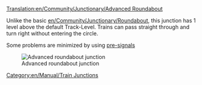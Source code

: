 [[Translation:en/Community/Junctionary/Advanced Roundabout]]
{{en/Community/Junctionary/Navigation}}

Unlike the basic [[en/Community/Junctionary/Roundabout]], this junction has 1 level above the default Track-Level. Trains can pass straight through and turn right without entering the circle.

Some problems are minimized by using [[en/Manual/Signals#pre-signals|pre-signals]]

[[File:en/Community/Junctionary/Advanced roundabout.png|center|frame|Advanced roundabout junction]]

{{en/Community/Junctionary/Junction Criteria|Expensive (Stepped)|2|1|0|0|1|0|1|0|1|1|2||Broken down trains affect whole junction.|
*Can handle lots of trains moving N-E or S-W
*Tracks split and only trains going to the left need to take the round-a-bout
Tips
*To allow left-turning trains traveling at full speed through the roundabout, its possible
to enlarge the circle, but this takes a lot of space to build.
}}



[[Category:en/Manual/Train Junctions]]